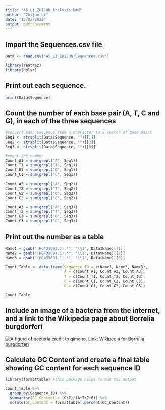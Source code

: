 ```yaml
---
title: "A5_LI_ZHIJUN_Analysis.Rmd"
author: "Zhijun Li"
date: "16/02/2022"
output: pdf_document
---
```

## Import the Sequences.csv file
```r
Data <- read.csv("A5_LI_ZHIJUN_Sequences.csv")
```

```r
library(rentrez)
library(dplyr)
```

## Print out each sequence.
```r
print(Data$Sequence)
```

## Count the number of each base pair (A, T, C and G), in each of the three sequences
```r
#convert each sequence from a character to a vector of base pairs
Seq1 <- strsplit(Data$Sequence, "")[[1]]
Seq2 <- strsplit(Data$Sequence, "")[[2]]
Seq3 <- strsplit(Data$Sequence, "")[[3]]

#count the number
Count_A1 = sum(grepl("A", Seq1))
Count_T1 = sum(grepl("T", Seq1))
Count_G1 = sum(grepl("G", Seq1))
Count_C1 = sum(grepl("C", Seq1))

Count_A2 = sum(grepl("A", Seq2))
Count_T2 = sum(grepl("T", Seq2))
Count_G2 = sum(grepl("G", Seq2))
Count_C2 = sum(grepl("C", Seq2))

Count_A3 = sum(grepl("A", Seq3))
Count_T3 = sum(grepl("T", Seq3))
Count_G3 = sum(grepl("G", Seq3))
Count_C3 = sum(grepl("C", Seq3))
```

## Print out the number as a table
```r
Name1 = gsub("(HQ433692.1).*", "\\1", Data$Name)[[1]]
Name2 = gsub("(HQ433694.1).*", "\\1", Data$Name)[[2]]
Name3 = gsub("(HQ433691.1).*", "\\1", Data$Name)[[3]]

Count_Table <- data.frame(Sequence_ID = c(Name1, Name2, Name3),
                          A = c(Count_A1, Count_A2, Count_A3),
                          T = c(Count_T1, Count_T2, Count_T3),
                          C = c(Count_C1, Count_C2, Count_C3),
                          G = c(Count_G1, Count_G2, Count_G3))

Count_Table
```

## Include an image of a bacteria from the internet, and a link to the Wikipedia page about Borrelia burgdorferi

![A figure of bacteria credit to qimono.](./A5_LI_ZHIJUN_bacteria.png)
[Link: Wikipedia for Borrelia burgdorferi](https://en.wikipedia.org/wiki/Borrelia_burgdorferi)


## Calculate GC Content and create a final table showing GC content for each sequence ID
```r
library(formattable) #this package helps format the output

Count_Table %>%
  group_by(Sequence_ID) %>%
  summarise(GC_Content = (G+C)/(A+T+C+G)) %>%
  mutate(GC_Content = formattable::percent(GC_Content))
```

